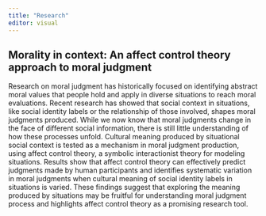 ```yaml
---
title: "Research"
editor: visual
---
```


## Morality in context: An affect control theory approach to moral judgment

Research on moral judgment has historically focused on identifying abstract moral values that people hold and apply in diverse situations to reach moral evaluations. Recent research has showed that social context in situations, like social identity labels or the relationship of those involved, shapes moral judgments produced. While we now know that moral judgments change in the face of different social information, there is still little understanding of how these processes unfold. Cultural meaning produced by situational social context is tested as a mechanism in moral judgment production, using affect control theory, a symbolic interactionist theory for modeling situations. Results show that affect control theory can effectively predict judgments made by human participants and identifies systematic variation in moral judgments when cultural meaning of social identity labels in situations is varied. These findings suggest that exploring the meaning produced by situations may be fruitful for understanding moral judgment process and highlights affect control theory as a promising research tool.

